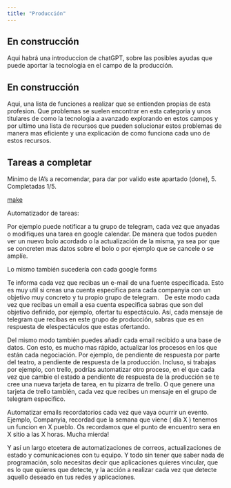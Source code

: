 ```yaml
---
title: "Producción"
---
```


:::{.callout-caution}
## En construcción

Aqui habrá una introduccion de chatGPT, sobre las posibles ayudas que puede aportar la tecnologia en el campo de la producción.

:::


:::{.callout-caution}
## En construcción

Aqui, una lista de funciones a realizar que se entienden propias de esta profesion. Que problemas se suelen encontrar en esta categoria y unos titulares de como la tecnologia a avanzado explorando en estos campos y por ultimo una lista de recursos que pueden solucionar estos problemas de manera mas eficiente y una explicación de como funciona cada uno de estos recursos.

:::
<!--Aqui habrá una introduccion de chatGPT, sobre las posibles ayudas que puede aportar la tecnologia en el campo de la producción.

Después una lista de funciones a realizar que se entienden propias de esta profesion. Que problemas se suelen encontrar en esta categoria y unos titulares de como la tecnologia a avanzado explorando en estos campos y por ultimo una lista de recursos que pueden solucionar estos problemas de manera mas eficiente y una explicación de como funciona cada uno de estos recursos. -->


<!-- tambien puede que acabe conteniendo una propuesta de de app a desarrollar o en ultima instancia, la app, misma. -->

::: {.callout-note}
## Tareas a completar
Minimo de IA's a recomendar, para dar por valido este apartado (done), 5.
Completadas 1/5.
:::

[make](www.make.com)

Automatizador de tareas:

Por ejemplo puede notificar a tu grupo de telegram, cada vez que anyadas o modifiques una tarea en google calendar. De manera que todos pueden ver un nuevo bolo acordado o la actualización de la misma, ya sea por que se concreten mas datos sobre el bolo o por ejemplo que se cancele o se amplíe.

Lo mismo también sucedería con cada google forms

Te informa cada vez que recibas un e-mail de una fuente especificada. Esto es muy util si creas una cuenta especifica para cada companyia con un objetivo muy concreto y tu propio grupo de telegram.    De este modo cada vez que recibas un email a esa cuenta especifica sabras que son del objetivo definido, por ejemplo, ofertar tu espectáculo. Así, cada mensaje de telegram que recibas en este grupo de producción, sabras que es en respuesta de el\los espectáculos que estas ofertando.

Del mismo modo también puedes añadir cada email recibido a una base de datos. Con esto, es mucho mas rápido, actualizar los procesos en los que están cada negociación. Por ejemplo, de pendiente de respuesta por parte del teatro, a pendiente de respuesta de la producción. Incluso, si trabajas por ejemplo, con trello, podrías automatizar otro proceso, en el que cada vez que cambie el estado a pendiente de respuesta de la producción se te cree una nueva tarjeta de tarea, en tu pizarra de trello. O que genere una tarjeta de trello también, cada vez que recibes un mensaje en el grupo de telegram especifico.

Automatizar emails recordatorios cada vez que vaya ocurrir un evento. Ejemplo, Companyia, recordad que la semana que viene ( día X ) tenemos un funcion en X pueblo. Os recordamos que el punto de encuentro sera en X sitio a las X horas. Mucha mierda!

Y así un largo etcetera de automatizaciones de correos, actualizaciones de estado y comunicaciones con tu equipo. Y todo sin tener que saber nada de programación, solo necesitas decir que aplicaciones quieres vincular, que es lo que quieres que detecte, y la acción a realizar cada vez que detecte aquello deseado en tus redes y aplicaciones.